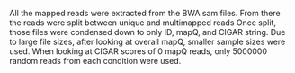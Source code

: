 All the mapped reads were extracted from the BWA sam files.
From there the reads were split between unique and multimapped reads
Once split, those files were condensed down to only ID, mapQ, and CIGAR string.
Due to large file sizes, after looking at overall mapQ, smaller sample sizes were used.
When looking at CIGAR scores of 0 mapQ reads, only 5000000 random reads from each condition were used.
